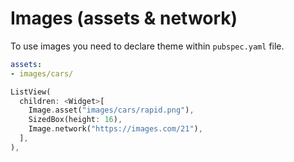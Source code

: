 # Images (assets & network)

To use images you need to declare theme within `pubspec.yaml` file.

<!-- pubspec.yaml -->
```yaml
assets:
- images/cars/
```

<!-- AnyWidget -->
```dart
ListView(
  children: <Widget>[
    Image.asset("images/cars/rapid.png"),
    SizedBox(height: 16),
    Image.network("https://images.com/21"),
  ],
),
```
